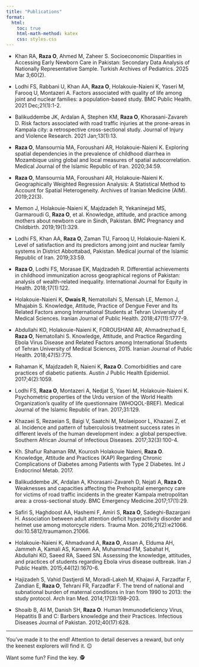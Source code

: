 ```yaml
---
title: "Publications"
format:
  html:
    toc: true
    html-math-method: katex
    css: styles.css
---
```


- Khan RA, **Raza O**, Ahmed M, Zaheer S. Socioeconomic Disparities in Accessing Early Newborn Care in Pakistan: Secondary Data Analysis of Nationally Representative Sample. Turkish Archives of Pediatrics. 2025 Mar 3;60(2).

- Lodhi FS, Rabbani U, Khan AA, **Raza O**, Holakouie-Naieni K, Yaseri M, Farooq U, Montazeri A. Factors associated with quality of life among joint and nuclear families: a population-based study. BMC Public Health. 2021 Dec;21(1):1-2.

- Balikuddembe JK, Ardalan A, Stephen KM, **Raza O**, Khorasani-Zavareh D. Risk factors associated with road traffic injuries at the prone-areas in Kampala city: a retrospective cross-sectional study. Journal of Injury and Violence Research. 2021 Jan;13(1):13.

- **Raza O**, Mansournia MA, Foroushani AR, Holakouie-Naieni K. Exploring spatial dependencies in the prevalence of childhood diarrhea in Mozambique using global and local measures of spatial autocorrelation. Medical Journal of the Islamic Republic of Iran. 2020;34:59.

- **Raza O**, Mansournia MA, Foroushani AR, Holakouie-Naieni K. Geographically Weighted Regression Analysis: A Statistical Method to Account for Spatial Heterogeneity. Archives of Iranian Medicine (AIM). 2019;22(3).

- Memon J, Holakouie-Naieni K, Majdzadeh R, Yekaninejad MS, Garmaroudi G, **Raza O**, et al. Knowledge, attitude, and practice among mothers about newborn care in Sindh, Pakistan. BMC Pregnancy and Childbirth. 2019;19(1):329.

- Lodhi FS, Khan AA, **Raza O**, Zaman TU, Farooq U, Holakouie-Naieni K. Level of satisfaction and its predictors among joint and nuclear family systems in District Abbottabad, Pakistan. Medical journal of the Islamic Republic of Iran. 2019;33:59.

- **Raza O**, Lodhi FS, Morasae EK, Majdzadeh R. Differential achievements in childhood immunization across geographical regions of Pakistan: analysis of wealth-related inequality. International Journal for Equity in Health. 2018;17(1):122.

- Holakouie-Naieni K, **Owais R**, Nematollahi S, Mensah LE, Memon J, Mhajabin S. Knowledge, Attitude, Practice of Dengue Fever and Its Related Factors among International Students at Tehran University of Medical Sciences. Iranian Journal of Public Health. 2018;47(11):1777-9.

- Abdullahi KO, Holakouie-Naieni K, FOROUSHANI AR, Ahmadnezhad E, **Raza O**, Nematollahi S. Knowledge, Attitude, and Practice Regarding Ebola Virus Disease and Related Factors among International Students of Tehran University of Medical Sciences, 2015. Iranian Journal of Public Health. 2018;47(5):775.

- Rahaman K, Majdzadeh R, Naieni K, **Raza O**. Comorbidities and care practices of diabetic patients. Austin J Public Health Epidemiol. 2017;4(2):1059.

- Lodhi FS, **Raza O**, Montazeri A, Nedjat S, Yaseri M, Holakouie-Naieni K. Psychometric properties of the Urdu version of the World Health Organization's quality of life questionnaire (WHOQOL-BREF). Medical Journal of the Islamic Republic of Iran. 2017;31:129.

- Khazaei S, Rezaeian S, Baigi V, Saatchi M, Molaeipoor L, Khazaei Z, et al. Incidence and pattern of tuberculosis treatment success rates in different levels of the human development index: a global perspective. Southern African Journal of Infectious Diseases. 2017;32(3):100-4.

- Kh. Shafiur Rahaman RM, Kourosh Holakouie Naieni, **Raza O**. Knowledge, Attitude and Practices (KAP) Regarding Chronic Complications of Diabetes among Patients with Type 2 Diabetes. Int J Endocrinol Metab. 2017.

- Balikuddembe JK, Ardalan A, Khorasani-Zavareh D, Nejati A, **Raza O**. Weaknesses and capacities affecting the Prehospital emergency care for victims of road traffic incidents in the greater Kampala metropolitan area: a cross-sectional study. BMC Emergency Medicine.2017;17(1):29.

- Safiri S, Haghdoost AA, Hashemi F, Amiri S, **Raza O**, Sadeghi-Bazargani H. Association between adult attention deficit hyperactivity disorder and helmet use among motorcycle riders. Trauma Mon. 2016;21(2):e21066. doi:10.5812/traumamon.21066.

- Holakouie-Naieni K, Ahmadvand A, **Raza O**, Assan A, Elduma AH, Jammeh A, Kamali AS, Kareem AA, Muhammad FM, Sabahat H, Abdullahi KO, Saeed RA, Saeed SN. Assessing the knowledge, attitudes, and practices of students regarding Ebola virus disease outbreak. Iran J Public Health. 2015;44(12):1670-6.

- Hajizadeh S, Vahid Dastjerdi M, Moradi-Lakeh M, Khajavi A, Farzadfar F, Zandian E, **Raza O**, Tehrani FR, Farzadfar F. The trend of national and subnational burden of maternal conditions in Iran from 1990 to 2013: the study protocol. Arch Iran Med. 2014;17(3):198–203.

- Shoaib B, Ali M, Danish SH, **Raza O**. Human Immunodeficiency Virus, Hepatitis B and C: Barbers knowledge and their Practices. Infectious Diseases Journal of Pakistan. 2012;40(17):628.

***

You've made it to the end! Attention to detail deserves a reward, but only the keenest explorers will find it. 😉

<!-- Easter Egg: Hidden YouTube Link -->
<!-- Easter Egg: Hidden YouTube Link -->
<p style="display:none" id="easterEgg">
  <a href="https://www.youtube.com/watch?v=dQw4w9WgXcQ" target="_blank">🎵 Click for a surprise! 🎵</a>
</p>

<p id="changingHint" style="transition: opacity 1s ease-in-out;">Want some fun? Find the key. 🕵️</p>

<script>
  const hints = [
    "Press the key that starts Quarto.😉",
    "Hit a key to unlock the music… but which one?",
    "Okay! just press Q",
    "A single letter can change everything. 🎶"
  ];

  let hintInterval = setInterval(() => {
    document.getElementById("changingHint").innerText = hints[Math.floor(Math.random() * hints.length)];
  }, 4000);
  
  const videos = [
    "https://www.youtube.com/watch?v=jM8dCGIm6yc", // Wolf Totem - The HU 
    "https://www.youtube.com/watch?v=OEjfiBWPHmA", // Rabba Ho - CS Pak
    "https://www.youtube.com/watch?v=Ye6d4zXdtUc&t=101s", // Morgh-e-Sahar - Shajarian
    "https://www.youtube.com/watch?v=5eZSafvjBg0", // Tasnif On Rumi - Sohrab Pournazeri & Homayun Shajarian
    "https://www.youtube.com/watch?v=mi106DZJhuQ", // André Antunes - Nooran Sisters
    "https://www.youtube.com/watch?v=aZYG-9usGPI", // André Antunes - NFAK
    "https://www.youtube.com/watch?v=Ra5nTlty6CM", // Aik Alif | Noori & Saieen Zahoor - CS Pak
    "https://www.youtube.com/watch?v=q_bq5mStroM", // Ne me quitte pas - Jacques Brel
    "https://www.youtube.com/watch?v=jY07OS3588Q", // Observatory - The White Buffalo
    "https://www.youtube.com/watch?v=GWXXTr7l9e8", // Allah Hu - Rohail Hyatt
    "https://www.youtube.com/watch?v=wupToqz1e2g", // Pale Blue Dot
    "https://www.youtube.com/watch?v=8UVNT4wvIGY"  // STITK - Gotye
  ];
  
  document.addEventListener("keydown", function(event) {
    if (event.code === "KeyQ") {
      let randomVideo = videos[Math.floor(Math.random() * videos.length)];
      window.open(randomVideo, "_blank"); // Open random surprise video
    }
  });
</script>

